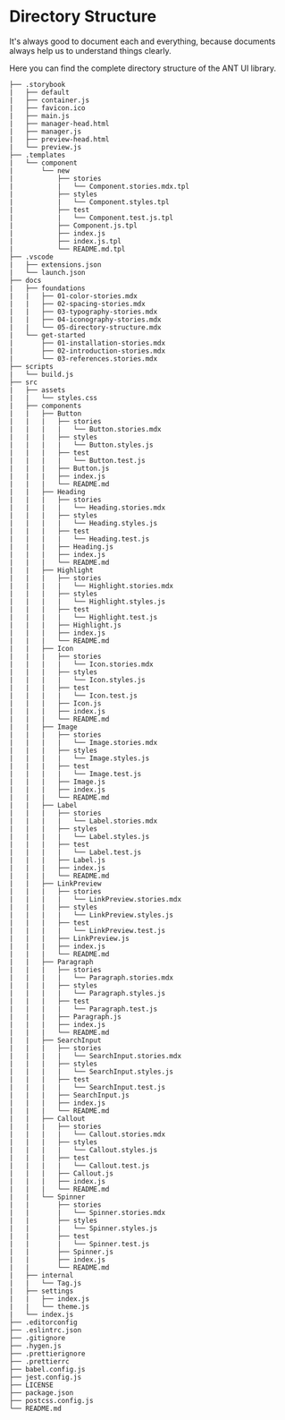 
<Meta title="Foundations/6. Directory Structure" />

# Directory Structure

It's always good to document each and everything, because documents always help us to understand things clearly.

Here you can find the complete directory structure of the ANT UI library.

```
├── .storybook
|   ├── default
|   ├── container.js
|   ├── favicon.ico
|   ├── main.js
|   ├── manager-head.html
|   ├── manager.js
|   ├── preview-head.html
|   └── preview.js
├── .templates
|   └── component
|       └── new
|           ├── stories
|           |   └── Component.stories.mdx.tpl
|           ├── styles
|           |   └── Component.styles.tpl
|           ├── test
|           |   └── Component.test.js.tpl
|           ├── Component.js.tpl
|           ├── index.js
|           ├── index.js.tpl
|           └── README.md.tpl
├── .vscode
|   ├── extensions.json
|   └── launch.json
├── docs
|   ├── foundations
|   |   ├── 01-color-stories.mdx
|   |   ├── 02-spacing-stories.mdx
|   |   ├── 03-typography-stories.mdx
|   |   ├── 04-iconography-stories.mdx
|   |   └── 05-directory-structure.mdx
|   └── get-started
|       ├── 01-installation-stories.mdx
|       ├── 02-introduction-stories.mdx
|       └── 03-references.stories.mdx
├── scripts
|   └── build.js
├── src
|   ├── assets
|   |   └── styles.css
|   ├── components
|   |   ├── Button
|   |   |   ├── stories
|   |   |   |   └── Button.stories.mdx
|   |   |   ├── styles
|   |   |   |   └── Button.styles.js
|   |   |   ├── test
|   |   |   |   └── Button.test.js
|   |   |   ├── Button.js
|   |   |   ├── index.js
|   |   |   └── README.md
|   |   ├── Heading
|   |   |   ├── stories
|   |   |   |   └── Heading.stories.mdx
|   |   |   ├── styles
|   |   |   |   └── Heading.styles.js
|   |   |   ├── test
|   |   |   |   └── Heading.test.js
|   |   |   ├── Heading.js
|   |   |   ├── index.js
|   |   |   └── README.md
|   |   ├── Highlight
|   |   |   ├── stories
|   |   |   |   └── Highlight.stories.mdx
|   |   |   ├── styles
|   |   |   |   └── Highlight.styles.js
|   |   |   ├── test
|   |   |   |   └── Highlight.test.js
|   |   |   ├── Highlight.js
|   |   |   ├── index.js
|   |   |   └── README.md
|   |   ├── Icon
|   |   |   ├── stories
|   |   |   |   └── Icon.stories.mdx
|   |   |   ├── styles
|   |   |   |   └── Icon.styles.js
|   |   |   ├── test
|   |   |   |   └── Icon.test.js
|   |   |   ├── Icon.js
|   |   |   ├── index.js
|   |   |   └── README.md
|   |   ├── Image
|   |   |   ├── stories
|   |   |   |   └── Image.stories.mdx
|   |   |   ├── styles
|   |   |   |   └── Image.styles.js
|   |   |   ├── test
|   |   |   |   └── Image.test.js
|   |   |   ├── Image.js
|   |   |   ├── index.js
|   |   |   └── README.md
|   |   ├── Label
|   |   |   ├── stories
|   |   |   |   └── Label.stories.mdx
|   |   |   ├── styles
|   |   |   |   └── Label.styles.js
|   |   |   ├── test
|   |   |   |   └── Label.test.js
|   |   |   ├── Label.js
|   |   |   ├── index.js
|   |   |   └── README.md
|   |   ├── LinkPreview
|   |   |   ├── stories
|   |   |   |   └── LinkPreview.stories.mdx
|   |   |   ├── styles
|   |   |   |   └── LinkPreview.styles.js
|   |   |   ├── test
|   |   |   |   └── LinkPreview.test.js
|   |   |   ├── LinkPreview.js
|   |   |   ├── index.js
|   |   |   └── README.md
|   |   ├── Paragraph
|   |   |   ├── stories
|   |   |   |   └── Paragraph.stories.mdx
|   |   |   ├── styles
|   |   |   |   └── Paragraph.styles.js
|   |   |   ├── test
|   |   |   |   └── Paragraph.test.js
|   |   |   ├── Paragraph.js
|   |   |   ├── index.js
|   |   |   └── README.md
|   |   ├── SearchInput
|   |   |   ├── stories
|   |   |   |   └── SearchInput.stories.mdx
|   |   |   ├── styles
|   |   |   |   └── SearchInput.styles.js
|   |   |   ├── test
|   |   |   |   └── SearchInput.test.js
|   |   |   ├── SearchInput.js
|   |   |   ├── index.js
|   |   |   └── README.md
|   |   ├── Callout
|   |   |   ├── stories
|   |   |   |   └── Callout.stories.mdx
|   |   |   ├── styles
|   |   |   |   └── Callout.styles.js
|   |   |   ├── test
|   |   |   |   └── Callout.test.js
|   |   |   ├── Callout.js
|   |   |   ├── index.js
|   |   |   └── README.md
|   |   └── Spinner
|   |       ├── stories
|   |       |   └── Spinner.stories.mdx
|   |       ├── styles
|   |       |   └── Spinner.styles.js
|   |       ├── test
|   |       |   └── Spinner.test.js
|   |       ├── Spinner.js
|   |       ├── index.js
|   |       └── README.md
|   ├── internal
|   |   └── Tag.js
|   ├── settings
|   |   ├── index.js
|   |   └── theme.js
|   └── index.js
├── .editorconfig
├── .eslintrc.json
├── .gitignore
├── .hygen.js
├── .prettierignore
├── .prettierrc
├── babel.config.js
├── jest.config.js
├── LICENSE
├── package.json
├── postcss.config.js
└── README.md
```